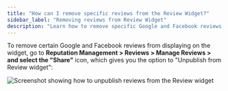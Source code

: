 ```yaml
---
title: "How can I remove specific reviews from the Review Widget?"
sidebar_label: "Removing reviews from Review Widget"
description: "Learn how to remove specific Google and Facebook reviews from displaying on the Review Widget"
---
```


To remove certain Google and Facebook reviews from displaying on the widget, go to **Reputation Management > Reviews > Manage Reviews > and select the "Share"** icon, which gives you the option to "Unpublish from Review widget":

![Screenshot showing how to unpublish reviews from the Review widget](./img/review-widget-unpublish.jpg)